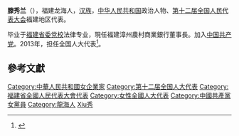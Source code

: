 '''滕秀兰'''（{{bd|1961年||}}），福建龙海人，[[汉族|汉族]]，[[中华人民共和国|中华人民共和国]]政治人物、[[第十二届全国人民代表大会|第十二届全国人民代表大会]]福建地区代表。

毕业于[[福建省委党校|福建省委党校]]法律专业，現任福建漳州農村商業銀行董事長。加入[[中国共产党|中国共产党]]。2013年，担任全国人大代表<ref>{{cite news|title=全国人大代表信息-滕秀兰|url= http://210.82.31.1:8084/delegate/viewDelegate.action?dbid=121096|accessdate=2013-04-05|newspaper=全国人大网|archive-url=https://web.archive.org/web/20160305234338/http://www.npc.gov.cn/delegate/viewDelegate.action?dbid=121096|archive-date=2016-03-05|dead-url=yes}}</ref>。

==參考文獻==
{{reflist}}
{{中国政治人物小作品}}
{{DEFAULTSORT:Teng滕}}
[[Category:中華人民共和國女企業家|Category:中華人民共和國女企業家]]
[[Category:第十二届全国人大代表|Category:第十二届全国人大代表]]
[[Category:福建省全國人民代表大會代表|Category:福建省全國人民代表大會代表]]
[[Category:女性全國人大代表|Category:女性全國人大代表]]
[[Category:中國共產黨女黨員|Category:中國共產黨女黨員]]
[[Category:龍海人|Category:龍海人]]
[[Category:滕姓|Xiu秀]]